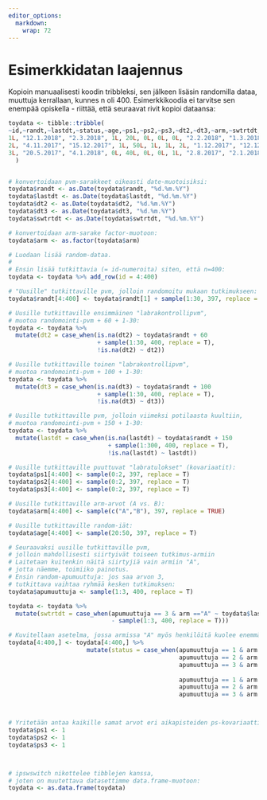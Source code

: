 ```yaml
---
editor_options: 
  markdown: 
    wrap: 72
---
```


 
# Esimerkkidatan laajennus

Kopioin manuaalisesti koodin tribbleksi, sen jälkeen lisäsin randomilla dataa, muuttuja kerrallaan, kunnes n oli 400. Esimerkkikoodia ei tarvitse sen enempää opiskella - riittää, että seuraavat rivit kopioi dataansa:
<br>

```r

toydata <- tibble::tribble(
~id,~randt,~lastdt,~status,~age,~ps1,~ps2,~ps3,~dt2,~dt3,~arm,~swtrtdt,
1L, "12.1.2018", "2.3.2018", 1L, 20L, 0L, 0L, 0L, "2.2.2018", "1.3.2018", "A", "1.3.2018",
2L, "4.11.2017", "15.12.2017", 1L, 50L, 1L, 1L, 2L, "1.12.2017", "12.12.2017", "B", NA,
3L, "20.5.2017", "4.1.2018", 0L, 40L, 0L, 0L, 1L, "2.8.2017", "2.1.2018", "A", NA
  )


# konvertoidaan pvm-sarakkeet oikeasti date-muotoisiksi:
toydata$randt <- as.Date(toydata$randt, "%d.%m.%Y") 
toydata$lastdt <- as.Date(toydata$lastdt, "%d.%m.%Y") 
toydata$dt2 <- as.Date(toydata$dt2, "%d.%m.%Y") 
toydata$dt3 <- as.Date(toydata$dt3, "%d.%m.%Y") 
toydata$swtrtdt <- as.Date(toydata$swtrtdt, "%d.%m.%Y") 

# konvertoidaan arm-sarake factor-muotoon:
toydata$arm <- as.factor(toydata$arm) 

# Luodaan lisää random-dataa.
#
# Ensin lisää tutkittavia (= id-numeroita) siten, että n=400:
toydata <- toydata %>% add_row(id = 4:400)

# "Uusille" tutkittaville pvm, jolloin randomoitu mukaan tutkimukseen:
toydata$randt[4:400] <- toydata$randt[1] + sample(1:30, 397, replace = T)

# Uusille tutkittaville ensimmäinen "labrakontrollipvm",
# muotoa randomointi-pvm + 60 + 1-30:
toydata <- toydata %>%
  mutate(dt2 = case_when(is.na(dt2) ~ toydata$randt + 60
                         + sample(1:30, 400, replace = T),
                         !is.na(dt2) ~ dt2))

# Uusille tutkittaville toinen "labrakontrollipvm",
# muotoa randomointi-pvm + 100 + 1-30:
toydata <- toydata %>%
  mutate(dt3 = case_when(is.na(dt3) ~ toydata$randt + 100
                         + sample(1:30, 400, replace = T),
                         !is.na(dt3) ~ dt3))

# Uusille tutkittaville pvm, jolloin viimeksi potilaasta kuultiin,
# muotoa randomointi-pvm + 150 + 1-30:
toydata <- toydata %>%
  mutate(lastdt = case_when(is.na(lastdt) ~ toydata$randt + 150
                            + sample(1:300, 400, replace = T),
                            !is.na(lastdt) ~ lastdt))

# Uusille tutkittaville puuttuvat "labratulokset" (kovariaatit):
toydata$ps1[4:400] <- sample(0:2, 397, replace = T)
toydata$ps2[4:400] <- sample(0:2, 397, replace = T)
toydata$ps3[4:400] <- sample(0:2, 397, replace = T)

# Uusille tutkittaville arm-arvot (A vs. B):
toydata$arm[4:400] <- sample(c("A","B"), 397, replace = TRUE)

# Uusille tutkittaville random-iät:
toydata$age[4:400] <- sample(20:50, 397, replace = T)

# Seuraavaksi uusille tutkittaville pvm,
# jolloin mahdollisesti siirtyivät toiseen tutkimus-armiin
# Laitetaan kuitenkin näitä siirtyjiä vain armiin "A",
# jotta näemme, toimiiko painotus.
# Ensin random-apumuuttuja: jos saa arvon 3,
# tutkittava vaihtaa ryhmää kesken tutkimuksen:
toydata$apumuuttuja <- sample(1:3, 400, replace = T)

toydata <- toydata %>%
  mutate(swtrtdt = case_when(apumuuttuja == 3 & arm =="A" ~ toydata$lastdt
                             - sample(1:3, 400, replace = T)))

# Kuvitellaan asetelma, jossa armissa "A" myös henkilöitä kuolee enemmän.
toydata[4:400,] <- toydata[4:400,] %>%
                      mutate(status = case_when(apumuuttuja == 1 & arm =="A" ~ 1,
                                                apumuuttuja == 2 & arm =="A" ~ 1,
                                                apumuuttuja == 3 & arm =="A" ~ 0,
                    
                                                apumuuttuja == 1 & arm =="B" ~ 1,
                                                apumuuttuja == 2 & arm =="B" ~ 0,
                                                apumuuttuja == 3 & arm =="B" ~ 0  ))



# Yritetään antaa kaikille samat arvot eri aikapisteiden ps-kovariaattiin ihan testiksi:
toydata$ps1 <- 1
toydata$ps2 <- 1
toydata$ps3 <- 1



# ipswswitch nikottelee tibblejen kanssa,
# joten on muutettava datasettimme data.frame-muotoon:
toydata <- as.data.frame(toydata)


```
<br>

 
